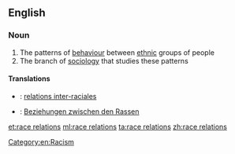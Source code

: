 {{wikipedia}}
==English==

===Noun===
{{en-noun|head=[[race]] [[relations]]|-}}

# The patterns of [[behaviour]] between [[ethnic]] groups of people
# The branch of [[sociology]] that studies these patterns

====Translations====
{{trans-top|the patterns of behaviour between ethnic groups of people}}
{{trans-mid}}
{{trans-bottom}}

{{trans-top|the branch of sociology that studies these patterns}}
{{trans-mid}}
{{trans-bottom}}

{{checktrans-top}}
* {{ttbc|fr}}: [[relations inter-raciales]] {{f-p}}
{{trans-mid}}
* {{ttbc|de}}: [[Beziehungen zwischen den Rassen]] {{f-p}}
{{trans-bottom}}

[[Category:en:Racism]]

[[et:race relations]]
[[ml:race relations]]
[[ta:race relations]]
[[zh:race relations]]